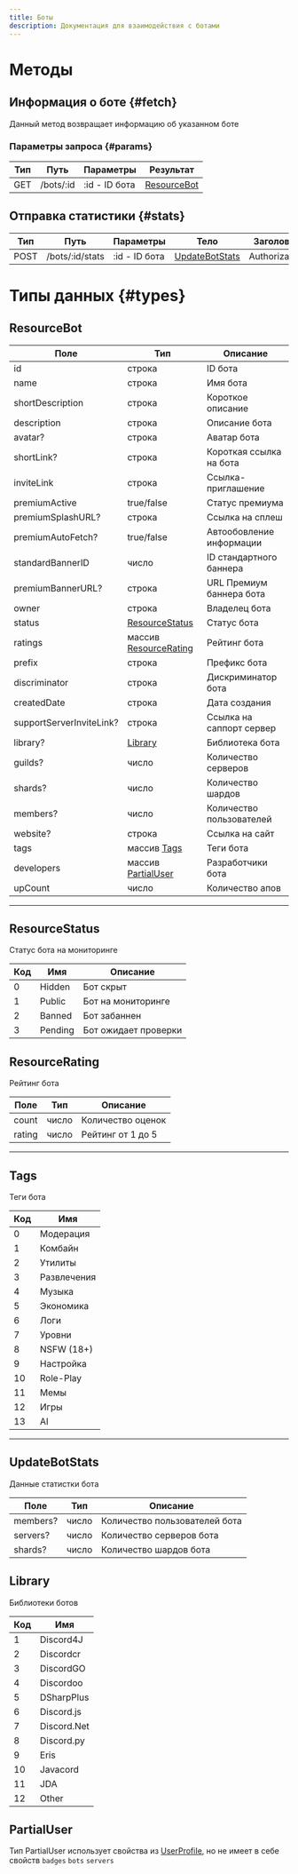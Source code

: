 ```yaml
---
title: Боты
description: Документация для взаимодействия с ботами
---
```


# Методы

## Информация о боте {#fetch}

Данный метод возвращает информацию об указанном боте

### Параметры запроса {#params}

| Тип | Путь      | Параметры  		  | Результат                	  |
| --- | --------- | -------------- | --------------------------- |
| GET | /bots/:id | :id - ID бота	 | [ResourceBot](#resourcebot) |

## Отправка статистики {#stats}

| Тип 	  | Путь  			       | Параметры  		  | Тело                      							  | Заголовки				 | Результат                 	 |
| ------ | --------------- | -------------- | ---------------------------------- | ------------- | --------------------------- |
| POST	  | /bots/:id/stats | :id - ID бота	 | [UpdateBotStats](#updatebotstats)	 | Authorization | [ResourceBot](#resourcebot) |

# Типы данных {#types}

## ResourceBot

| Поле                    	 | Тип                                   			   | Описание               	    |
| ------------------------- | ------------------------------------------- | --------------------------- |
| id                     		 | строка                                  	   | ID бота                	    |
| name                    	 | строка                                  	   | Имя бота                	   |
| shortDescription        	 | строка                                  	   | Короткое описание       	   |
| description             	 | строка                                  	   | Описание бота           	   |
| avatar?	                  | строка                                  	   | Аватар бота                 |
| shortLink?	               | строка                                   	  | Короткая ссылка на бота 	   |
| inviteLink              	 | строка                                  	   | Ссылка-приглашение      	   |
| premiumActive           	 | true/false                              	   | Статус премиума        	    |
| premiumSplashURL?	        | строка                                  	   | Ссылка на сплеш        	    |
| premiumAutoFetch?	        | true/false                              	   | Автообовление информации	   |
| standardBannerID        	 | число                                   	   | ID стандартного баннера	    |
| premiumBannerURL?	        | строка                                  	   | URL Премиум баннера бота	   |
| owner                   	 | строка                                  	   | Владелец бота           	   |
| status                  	 | [ResourceStatus](#resourcestatus)           | Статус бота                 |
| ratings                 	 | массив [ResourceRating](#resourcerating)	   | Рейтинг бота                |
| prefix                  	 | строка                                  	   | Префикс бота            	   |
| discriminator           	 | строка                                  	   | Дискриминатор бота      	   |
| createdDate             	 | строка                                  	   | Дата создания           	   |
| supportServerInviteLink?	 | строка                                      | Ссылка на саппорт сервер	   |
| library?	                 | [Library](#library)                       	 | Библиотека бота        	    |
| guilds?	                  | число                                   	   | Количество серверов     	   |
| shards?	                  | число                                   	   | Количество шардов       	   |
| members?	                 | число                                    	  | Количество пользователей  	 |
| website?	                 | строка                                  	   | Ссылка на сайт         	    |
| tags                    	 | массив [Tags](#tags)                    	   | Теги бота              	    |
| developers              	 | массив [PartialUser](#partialuser)      	   | Разработчики бота      	    |
| upCount                 	 | число                                   	   | Количество апов         	   |

* * *

## ResourceStatus

Статус бота на мониторинге

| Код	 | Имя    	 | Описание            	  |
| ---- | -------- | ---------------------- |
| 0 	  | Hidden 	 | Бот скрыт           	  |
| 1 	  | Public 	 | Бот на мониторинге  	  |
| 2 	  | Banned 	 | Бот забаннен         	 |
| 3 	  | Pending	 | Бот ожидает проверки	  |

## ResourceRating

Рейтинг бота

| Поле     | Тип  	 | Описание         	 |
| -------- | ------ | ------------------ |
| count    | число	 | Количество оценок  |
| rating	  | число  | Рейтинг от 1 до 5	 |

* * *

## Tags

Теги бота

| Код  | Имя           |
| ---- | ------------- |
| 0 	  | Модерация  	  |
| 1 	  | Комбайн    	  |
| 2 	  | Утилиты    	  |
| 3 	  | Развлечения	  |
| 4 	  | Музыка     	  |
| 5 	  | Экономика  	  |
| 6 	  | Логи       	  |
| 7 	  | Уровни     	  |
| 8 	  | NSFW (18+) 	  |
| 9 	  | Настройка  	  |
| 10	  | Role-Play  	  |
| 11	  | Мемы       	  |
| 12	  | Игры       	  |
| 13	  | AI         	  |

* * *

## UpdateBotStats

Данные статистки бота

| Поле   			 | Тип 		 | Описание          											  |
| ---------- | ------ | ------------------------------ |
| members?	  | число	 | Количество пользователей бота	 |
| servers?		 | число	 | Количество серверов бота  			  |
| shards?		  | число  | Количество шардов бота    				 |

## Library

Библиотеки ботов

| Код  | Имя           |
| ---- | ------------- |
| 1 	  | Discord4J  	  |
| 2 	  | Discordcr  	  |
| 3 	  | DiscordGO  	  |
| 4 	  | Discordoo  	  |
| 5 	  | DSharpPlus 	  |
| 6 	  | Discord.js 	  |
| 7 	  | Discord.Net	  |
| 8 	  | Discord.py 	  |
| 9 	  | Eris       	  |
| 10	  | Javacord   	  |
| 11	  | JDA        	  |
| 12 	 | Other         |

## PartialUser

Тип PartialUser использует свойства из [UserProfiIe](/api/profiles#userprofile), но не имеет в себе
свойств `badges` `bots` `servers`
